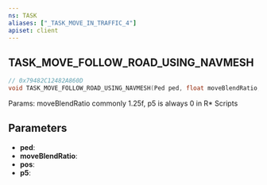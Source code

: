 ```yaml
---
ns: TASK
aliases: ["_TASK_MOVE_IN_TRAFFIC_4"]
apiset: client
---
```

## TASK_MOVE_FOLLOW_ROAD_USING_NAVMESH

```c
// 0x79482C12482A860D
void TASK_MOVE_FOLLOW_ROAD_USING_NAVMESH(Ped ped, float moveBlendRatio, Vector3 pos, Any p5);
```

Params: moveBlendRatio commonly 1.25f, p5 is always 0 in R* Scripts

## Parameters
* **ped**:
* **moveBlendRatio**:
* **pos**:
* **p5**:
